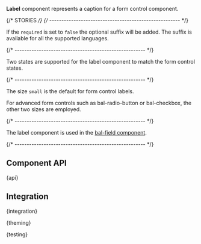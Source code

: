 
<Meta of={LabelStories} />

<StoryHeading of={LabelStories.Basic} hidden></StoryHeading>

<Banner of={LabelStories} />

<Lead>**Label** component represents a caption for a form control component.</Lead>

<Canvas of={LabelStories.Basic} sourceState="shown" />

<PlaygroundBar of={LabelStories.Basic}></PlaygroundBar>

{/* STORIES */}
{/* ------------------------------------------------------ */}

<StoryHeading of={LabelStories.RequiredAndOptional}></StoryHeading>

If the `required` is set to `false` the optional suffix will be added. The suffix is available for all
the supported languages.

<Canvas of={LabelStories.RequiredAndOptional} />

{/* ------------------------------------------------------ */}

<StoryHeading of={LabelStories.States}></StoryHeading>

Two states are supported for the label component to match the form control states.

<Canvas of={LabelStories.States} />

{/* ------------------------------------------------------ */}

<StoryHeading of={LabelStories.Sizes}></StoryHeading>

The size `small` is the default for form control labels.

For advanced form controls such as bal-radio-button or bal-checkbox, the other two sizes are employed.

<Canvas of={LabelStories.Sizes} />

{/* ------------------------------------------------------ */}

<StoryHeading of={LabelStories.FieldLabel}></StoryHeading>

The label component is used in the [bal-field component](?path=/docs/components-form-field--documentation).

<Canvas of={LabelStories.FieldLabel} />

{/* ------------------------------------------------------ */}

## Component API


<Markdown>{api}</Markdown>

## Integration


<Markdown>{integration}</Markdown>


<Markdown>{theming}</Markdown>


<Markdown>{testing}</Markdown>

<Footer />
